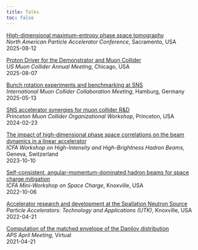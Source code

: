 ```yaml
---
title: Talks
toc: false
---
```


[High-dimensional maximum-entropy phase space tomography]() \
*North American Particle Accelerator Conference*, Sacramento, USA \
2025-08-12

[Proton Driver for the Demonstrator and Muon Collider](https://indico.uchicago.edu/event/479/contributions/1999) \
*US Muon Collider Annual Meeting*, Chicago, USA \
2025-08-07

[Bunch rotation experiments and benchmarking at SNS](https://indico.desy.de/event/45968/contributions/186224/) \
*International Muon Collider Collaboration Meeting*, Hamburg, Germany \
2025-05-13

[SNS accelerator synergies for muon collider R&D](https://agenda.hep.wisc.edu/event/2140/contributions/30224/attachments/9569/11827/2024-02-23_sns_synergies.pdf) \
*Princeton Muon Collider Organizational Workshop*, Princeton, USA \
2024-02-23

[The impact of high-dimensional phase space correlations on the beam dynamics in a linear accelerator](https://accelconf.web.cern.ch/hb2023/talks/tuc1c2_talk.pdf) \
*ICFA Workshop on High-Intensity and High-Brightness Hadron Beams*, Geneva, Switzerland \
2023-10-10

[Self-consistent, angular-momentum-dominated hadron beams for space charge mitigation](https://conference.sns.gov/event/335/contributions/528/attachments/892/8194/2022-10-26_Hoover_space_charge_workshop.pdf) \
*ICFA Mini-Workshop on Space Charge*, Knoxville, USA \
2022-10-06

[Accelerator research and development at the Spallation Neutron Source]() \
*Particle Accelerators: Technology and Applications (UTK)*, Knoxville, USA \
2022-04-21

[Computation of the matched envelope of the Danilov distribution]() \
*APS April Meeting*, Virtual \
2021-04-21
